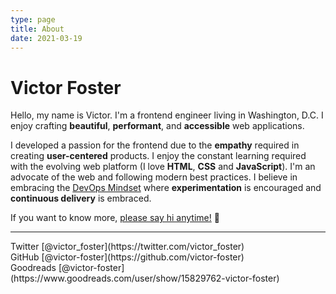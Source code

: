 ```yaml
---
type: page
title: About
date: 2021-03-19
---
```


# Victor Foster

Hello, my name is Victor.  I'm a frontend engineer living in Washington, D.C. I enjoy crafting **beautiful**, **performant**, and **accessible** web applications.

I developed a passion for the frontend due to the **empathy** required in creating **user-centered** products. I enjoy the constant learning required with the evolving web platform (I love **HTML**, **CSS** and **JavaScript**). I'm an advocate of the web and following modern best practices. I believe in embracing the [DevOps Mindset](https://stackoverflow.blog/2020/06/10/the-rise-of-the-devops-mindset/) where **experimentation** is encouraged and **continuous delivery** is embraced.

If you want to know more, <a href="mailto:victor.foster@gmail.com" target="_blank">please say hi anytime!</a> 👋




---

<div>
	Twitter [@victor_foster](https://twitter.com/victor_foster) <br />
	GitHub [@victor-foster](https://github.com/victor-foster) <br />
	Goodreads [@victor-foster](https://www.goodreads.com/user/show/15829762-victor-foster) <br />
</div>
